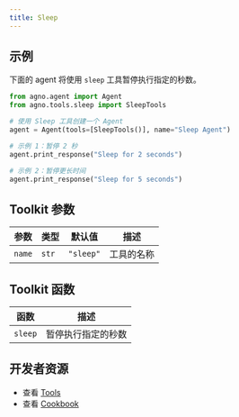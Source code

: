 ```yaml
---
title: Sleep
---
```


## 示例

下面的 agent 将使用 `sleep` 工具暂停执行指定的秒数。

```python cookbook/tools/sleep_tools.py
from agno.agent import Agent
from agno.tools.sleep import SleepTools

# 使用 Sleep 工具创建一个 Agent
agent = Agent(tools=[SleepTools()], name="Sleep Agent")

# 示例 1：暂停 2 秒
agent.print_response("Sleep for 2 seconds")

# 示例 2：暂停更长时间
agent.print_response("Sleep for 5 seconds")
```

## Toolkit 参数

| 参数 | 类型  | 默认值   | 描述          |
| ---- | ----- | -------- | ----------- |
| `name`    | `str` | `"sleep"` | 工具的名称 |

## Toolkit 函数

| 函数 | 描述                                       |
| ---- | ------------------------------------------ |
| `sleep`  | 暂停执行指定的秒数 |

## 开发者资源

- 查看 [Tools](https://github.com/agno-agi/agno/blob/main/libs/agno/agno/tools/sleep.py)
- 查看 [Cookbook](https://github.com/agno-agi/agno/blob/main/cookbook/tools/sleep_tools.py)